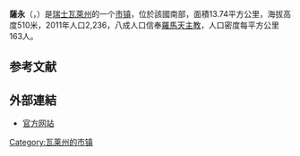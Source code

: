 {{noteTA|G1=瑞士地名}}
{{Infobox Switzerland municipality}}
'''薩永'''（{{lang-fr|Saillon}}，{{IPA-fr|sajɔ̃}}）是[[瑞士|瑞士]][[瓦萊州|瓦萊州]]的一个[[市镇_(法国)|市镇]]，位於該國南部，面積13.74平方公里，海拔高度510米，2011年人口2,236，八成人口信奉[[羅馬天主教|羅馬天主教]]，人口密度每平方公里163人。

== 参考文献 ==
{{Reflist}}

==外部連結==
* [http://www.saillon.ch 官方网站] {{Wayback|url=http://www.saillon.ch/ |date=20110707002232 }} {{fr icon}}

{{Authority control}}
{{Switzerland-geo-stub}}
[[Category:瓦莱州的市镇|Category:瓦莱州的市镇]]